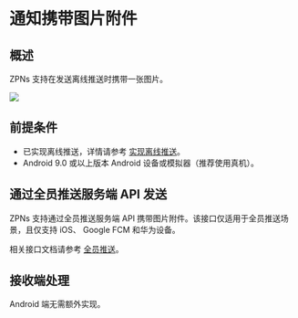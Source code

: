 # 通知携带图片附件

## 概述

ZPNs 支持在发送离线推送时携带一张图片。

<Frame width="256" height="auto" caption=""><img src="https://doc-media.zego.im/sdk-doc/Pics/ZIM/ZPNS/push_with_photo.jpeg" /></Frame>

## 前提条件

- 已实现离线推送，详情请参考 [实现离线推送](./../Implement%20offline%20push%20notification.mdx)。 
- Android 9.0 或以上版本 Android 设备或模拟器（推荐使用真机）。


## 通过全员推送服务端 API 发送

ZPNs 支持通过全员推送服务端 API 携带图片附件。该接口仅适用于全员推送场景，且仅支持 iOS、 Google FCM 和华为设备。

相关接口文档请参考 [全员推送](/zim-server/messaging/push-message-to-all-users)。

## 接收端处理

Android 端无需额外实现。
